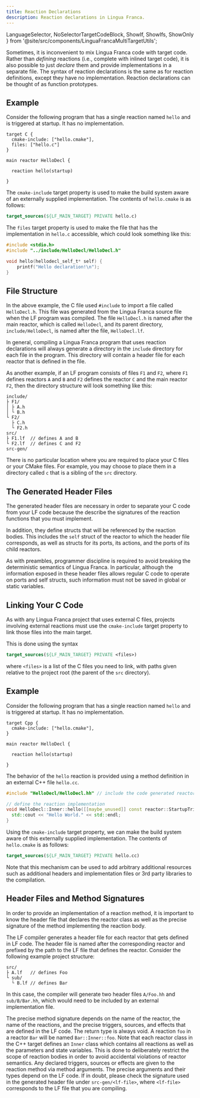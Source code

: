```yaml
---
title: Reaction Declarations
description: Reaction declarations in Lingua Franca.
---
```


  LanguageSelector,
  NoSelectorTargetCodeBlock,
  ShowIf, ShowIfs, ShowOnly
} from '@site/src/components/LinguaFrancaMultiTargetUtils';

<LanguageSelector c cpp />

Sometimes, it is inconvenient to mix Lingua Franca code with target code. Rather than _defining_ reactions (i.e., complete with inlined target code), it is also possible to just _declare_ them and provide implementations in a separate file. The syntax of reaction declarations is the same as for reaction definitions, except they have no implementation. Reaction declarations can be thought of as function prototypes.

<ShowIfs>
<ShowIf c>

## Example

Consider the following program that has a single reaction named `hello` and is triggered at startup.
It has no implementation.

```lf-c
target C {
  cmake-include: ["hello.cmake"],
  files: ["hello.c"]
}

main reactor HelloDecl {

  reaction hello(startup)

}
```

The `cmake-include` target property is used to make the build system aware of an externally supplied implementation. The contents of `hello.cmake` is as follows:

```cmake
target_sources(${LF_MAIN_TARGET} PRIVATE hello.c)
```

The `files` target property is used to make the file that has the implementation in `hello.c` accessible,
which could look something like this:

```c
#include <stdio.h>
#include "../include/HelloDecl/HelloDecl.h"

void hello(hellodecl_self_t* self) {
    printf("Hello declaration!\n");
}
```

## File Structure

In the above example, the C file used `#include` to import a file called `HelloDecl.h`. This file
was generated from the Lingua Franca source file when the LF program was compiled. The file
`HelloDecl.h` is named after the main reactor, which is called `HelloDecl`, and its parent
directory, `include/HelloDecl`, is named after the file, `HelloDecl.lf`.

In general, compiling a Lingua Franca program that uses reaction declarations will always generate a
directory in the `include` directory for each file in the program. This directory will contain a
header file for each reactor that is defined in the file.

As another example, if an LF program consists of files `F1` and `F2`, where `F1` defines reactors
`A` and `B` and `F2` defines the reactor `C` and the main reactor `F2`, then the directory structure
will look something like this:

```
include/
├ F1/
│ ├ A.h
│ └ B.h
└ F2/
  ├ C.h
  └ F2.h
src/
├ F1.lf  // defines A and B
└ F2.lf  // defines C and F2
src-gen/
```

There is no particular location where you are required to place your C files or your CMake files.
For example, you may choose to place them in a directory called `c` that is a sibling of the `src`
directory.

## The Generated Header Files

The generated header files are necessary in order to separate your C code from your LF code because
the describe the signatures of the reaction functions that you must implement.

In addition, they define structs that will be referenced by the reaction bodies. This includes the
`self` struct of the reactor to which the header file corresponds, as well as structs for its ports,
its actions, and the ports of its child reactors.

As with preambles, programmer discipline is required to avoid breaking the deterministic semantics
of Lingua Franca. In particular, although the information exposed in these header files allows
regular C code to operate on ports and self structs, such information must not be saved in global or
static variables.

## Linking Your C Code

As with any Lingua Franca project that uses external C files, projects involving external reactions
must use the `cmake-include` target property to link those files into the main target.

This is done using the syntax

```cmake
target_sources(${LF_MAIN_TARGET} PRIVATE <files>)
```

where `<files>` is a list of the C files you need to link, with paths given relative to the project
root (the parent of the `src` directory).

</ShowIf>

<ShowIf cpp>

## Example

Consider the following program that has a single reaction named `hello` and is triggered at startup.
It has no implementation.

```lf-cpp
target Cpp {
  cmake-include: ["hello.cmake"],
}

main reactor HelloDecl {

  reaction hello(startup)

}
```

The behavior of the `hello` reaction is provided using a method definition in an external C++ file `hello.cc`.

```cpp
#include "HelloDecl/HelloDecl.hh" // include the code generated reactor class

// define the reaction implementation
void HelloDecl::Inner::hello([[maybe_unused]] const reactor::StartupTrigger& startup) {
  std::cout << "Hello World." << std::endl;
}
```

Using the `cmake-include` target property, we can make the build system aware of this externally supplied implementation. The contents of `hello.cmake` is as follows:

```cmake
target_sources(${LF_MAIN_TARGET} PRIVATE hello.cc)
```
Note that this mechanism can be used to add arbitrary additional resources such as additional headers and implementation files or 3rd party libraries to the compilation.

## Header Files and Method Signatures

In order to provide an implementation of a reaction method, it is important to know the header file that declares the reactor class as well as the precise signature of the method implementing the reaction body.

The LF compiler generates a header file for each reactor that gets defined in LF code. The header file is named after the corresponding reactor and prefixed by the path to the LF file that defines the reactor. Consider the following example project structure:
```
src/
├ A.lf   // defines Foo
└ sub/
  └ B.lf // defines Bar
```
In this case, the compiler will generate two header files `A/Foo.hh` and `sub/B/Bar.hh`, which would need to be included by an external implementation file.

The precise method signature depends on the name of the reactor, the name of the reactions, and the precise triggers, sources, and effects that are defined in the LF code.
The return type is always void. A reaction `foo` in a reactor `Bar` will be named `Bar::Inner::foo`. Note that each reactor class in the C++ target defines an `Inner` class which contains all reactions as well as the parameters and state variables. This is done to deliberately restrict the scope of reaction bodies in order to avoid accidental violations of reactor semantics.
Any declared triggers, sources or effects are given to the reaction method via method arguments. The precise arguments and their types depend on the LF code. If in doubt, please check the signature used in the generated header file under `src-gen/<lf-file>`, where `<lf-file>` corresponds to the LF file that you are compiling.
</ShowIf>
</ShowIfs>
